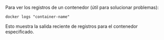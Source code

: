 Para ver los registros de un contenedor (útil para solucionar problemas):

```
docker logs "container-name"
```

Esto muestra la salida reciente de registros para el contenedor especificado.
